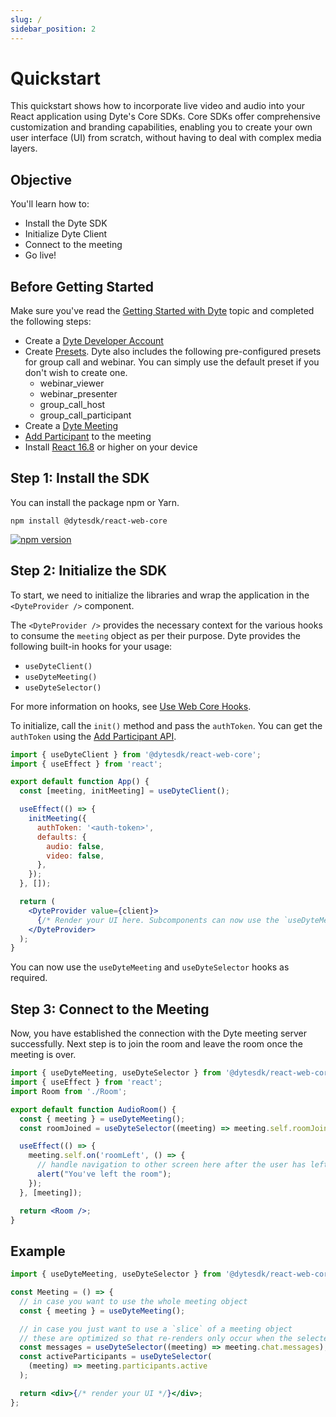 ```yaml
---
slug: /
sidebar_position: 2
---
```


# Quickstart

This quickstart shows how to incorporate live video and audio into your React application using Dyte's Core SDKs. Core SDKs offer comprehensive customization and branding capabilities, enabling you to create your own user interface (UI) from scratch, without having to deal with complex media layers.

## Objective

You'll learn how to:

- Install the Dyte SDK
- Initialize Dyte Client
- Connect to the meeting
- Go live!

## Before Getting Started

Make sure you've read the [Getting Started with Dyte](/getting-started) topic
and completed the following steps:

- Create a [Dyte Developer Account](https://dev.dyte.io/)
- Create [Presets](https://dev.dyte.io/roles-presets). Dyte also includes the
  following pre-configured presets for group call and webinar. You can simply
  use the default preset if you don't wish to create one.
  - webinar_viewer
  - webinar_presenter
  - group_call_host
  - group_call_participant
- Create a [Dyte Meeting](/api/?v=v2#/operations/create_meeting)
- [Add Participant](/api/?v=v2#/operations/add_participant) to the meeting
- Install [React 16.8](https://reactjs.org/blog/2019/02/06/react-v16.8.0.html) or higher on your device

## Step 1: Install the SDK

You can install the package npm or Yarn.

```shell npm2yarn
npm install @dytesdk/react-web-core
```

[![npm version](https://badge.fury.io/js/@dytesdk%2Freact-web-core.svg)](https://badge.fury.io/js/@dytesdk%2Freact-web-core)

## Step 2: Initialize the SDK

To start, we need to initialize the libraries and wrap the application in the `<DyteProvider />` component.

The `<DyteProvider />` provides the necessary context for the various hooks to consume the `meeting` object as per their purpose. Dyte provides the following built-in hooks for your usage:

- `useDyteClient()`
- `useDyteMeeting()`
- `useDyteSelector()`

For more information on hooks, see [Use Web Core Hooks](/react-ui-kit/using-hooks).

To initialize, call the `init()` method and pass the `authToken`. You can get the `authToken` using the [Add Participant API](/api#/operations/add_participant).

```jsx
import { useDyteClient } from '@dytesdk/react-web-core';
import { useEffect } from 'react';

export default function App() {
  const [meeting, initMeeting] = useDyteClient();

  useEffect(() => {
    initMeeting({
      authToken: '<auth-token>',
      defaults: {
        audio: false,
        video: false,
      },
    });
  }, []);

  return (
    <DyteProvider value={client}>
      {/* Render your UI here. Subcomponents can now use the `useDyteMeeting` and `useDyteSelector` hooks */}
    </DyteProvider>
  );
}
```

You can now use the `useDyteMeeting` and `useDyteSelector` hooks as required.

## Step 3: Connect to the Meeting

Now, you have established the connection with the Dyte meeting server successfully. Next step is to join the room and leave the room once the meeting is over.

```jsx
import { useDyteMeeting, useDyteSelector } from '@dytesdk/react-web-core';
import { useEffect } from 'react';
import Room from './Room';

export default function AudioRoom() {
  const { meeting } = useDyteMeeting();
  const roomJoined = useDyteSelector((meeting) => meeting.self.roomJoined);

  useEffect(() => {
    meeting.self.on('roomLeft', () => {
      // handle navigation to other screen here after the user has left the room.
      alert("You've left the room");
    });
  }, [meeting]);

  return <Room />;
}
```

## Example

```jsx
import { useDyteMeeting, useDyteSelector } from '@dytesdk/react-web-core';

const Meeting = () => {
  // in case you want to use the whole meeting object
  const { meeting } = useDyteMeeting();

  // in case you just want to use a `slice` of a meeting object
  // these are optimized so that re-renders only occur when the selected slice changes
  const messages = useDyteSelector((meeting) => meeting.chat.messages);
  const activeParticipants = useDyteSelector(
    (meeting) => meeting.participants.active
  );

  return <div>{/* render your UI */}</div>;
};
```
